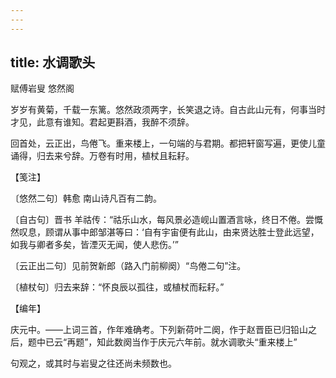 ```yaml
---
---
---
```

title: 水调歌头
---



赋傅岩叟 悠然阁





岁岁有黄菊，千载一东篱。悠然政须两字，长笑退之诗。自古此山元有，何事当时才见，此意有谁知。君起更斟酒，我醉不须辞。

回首处，云正出，鸟倦飞。重来楼上，一句端的与君期。都把轩窗写遍，更使儿童诵得，归去来兮辞。万卷有时用，植杖且耘耔。





【笺注】


〔悠然二句〕韩愈 南山诗凡百有二韵。

〔自古句〕晋书 羊祜传：“祜乐山水，每风景必造岘山置酒言咏，终日不倦。尝慨然叹息，顾谓从事中郎邹湛等曰：‘自有宇宙便有此山，由来贤达胜士登此远望，如我与卿者多矣，皆湮灭无闻，使人悲伤。’”

〔云正出二句〕见前贺新郎（路入门前柳阕）“鸟倦二句”注。

〔植杖句〕归去来辞：“怀良辰以孤往，或植杖而耘耔。”





【编年】


庆元中。——上词三首，作年难确考。下列新荷叶二阕，作于赵晋臣已归铅山之后，题中已云“再题”，知此数阕当作于庆元六年前。就水调歌头“重来楼上”

句观之，或其时与岩叟之往还尚未频数也。